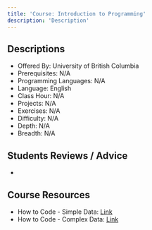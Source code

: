 ```yaml
---
title: 'Course: Introduction to Programming'
description: 'Description'
---
```


## Descriptions

-   Offered By: University of British Columbia
-   Prerequisites: N/A
-   Programming Languages: N/A
-   Language: English
-   Class Hour: N/A
-   Projects: N/A
-   Exercises: N/A
-   Difficulty: N/A
-   Depth: N/A
-   Breadth: N/A

## Students Reviews / Advice

-

## Course Resources

-   How to Code - Simple Data: [Link](https://www.edx.org/course/how-to-code-simple-data)
-   How to Code - Complex Data: [Link](https://www.edx.org/course/how-to-code-complex-data)
